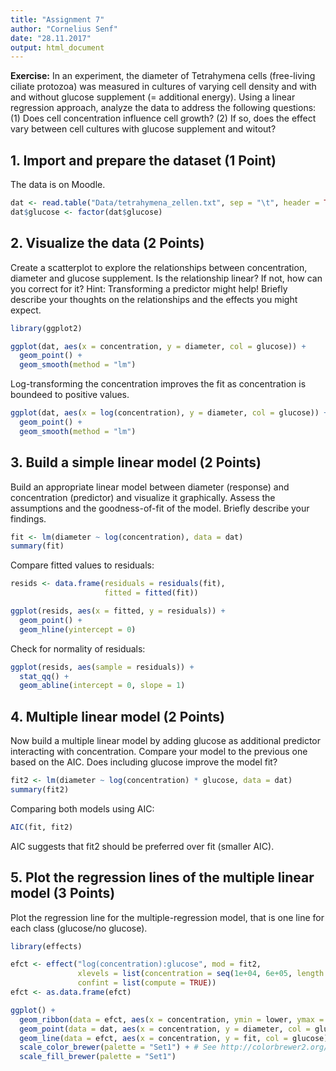 ```yaml
---
title: "Assignment 7"
author: "Cornelius Senf"
date: "28.11.2017"
output: html_document
---
```


**Exercise:** In an experiment, the diameter of Tetrahymena cells (free-living ciliate protozoa) was measured in cultures of varying cell density and with and without glucose supplement (= additional energy). Using a linear regression approach, analyze the data to address the following questions: (1) Does cell concentration influence cell growth? (2) If so, does the effect vary between cell cultures with glucose supplement and witout?

## 1. Import and prepare the dataset (1 Point)

The data is on Moodle.

```r
dat <- read.table("Data/tetrahymena_zellen.txt", sep = "\t", header = TRUE)
dat$glucose <- factor(dat$glucose)
```

## 2. Visualize the data (2 Points)

Create a scatterplot to explore the relationships between concentration, diameter and glucose supplement. Is the relationship linear? If not, how can you correct for it? Hint: Transforming a predictor might help! Briefly describe your thoughts on the relationships and the effects you might expect.

```r
library(ggplot2)

ggplot(dat, aes(x = concentration, y = diameter, col = glucose)) +
  geom_point() +
  geom_smooth(method = "lm")
```

Log-transforming the concentration improves the fit as concentration is boundeed to positive values.

```r
ggplot(dat, aes(x = log(concentration), y = diameter, col = glucose)) +
  geom_point() +
  geom_smooth(method = "lm")
```

## 3. Build a simple linear model (2 Points)

Build an appropriate linear model between diameter (response) and concentration (predictor) and visualize it graphically. Assess the assumptions and the goodness-of-fit of the model. Briefly describe your findings.

```r
fit <- lm(diameter ~ log(concentration), data = dat)
summary(fit)
```

Compare fitted values to residuals:

```r
resids <- data.frame(residuals = residuals(fit),
                     fitted = fitted(fit))

ggplot(resids, aes(x = fitted, y = residuals)) +
  geom_point() +
  geom_hline(yintercept = 0)
```

Check for normality of residuals:

```r
ggplot(resids, aes(sample = residuals)) +
  stat_qq() +
  geom_abline(intercept = 0, slope = 1)
```


## 4. Multiple linear model (2 Points)

Now build a multiple linear model by adding glucose as additional predictor interacting with concentration. Compare your model to the previous one based on the AIC. Does including glucose improve the model fit?

```r
fit2 <- lm(diameter ~ log(concentration) * glucose, data = dat)
summary(fit2)
```

Comparing both models using AIC:

```r
AIC(fit, fit2)
```

AIC suggests that fit2 should be preferred over fit (smaller AIC).

## 5. Plot the regression lines of the multiple linear model (3 Points)

Plot the regression line for the multiple-regression model, that is one line for each class (glucose/no glucose).

```r
library(effects)

efct <- effect("log(concentration):glucose", mod = fit2, 
               xlevels = list(concentration = seq(1e+04, 6e+05, length.out = 100)),
               confint = list(compute = TRUE))
efct <- as.data.frame(efct)

ggplot() +
  geom_ribbon(data = efct, aes(x = concentration, ymin = lower, ymax = upper, fill = glucose), alpha = 0.2) +
  geom_point(data = dat, aes(x = concentration, y = diameter, col = glucose)) +
  geom_line(data = efct, aes(x = concentration, y = fit, col = glucose)) +
  scale_color_brewer(palette = "Set1") + # See http://colorbrewer2.org/ for hints on nice color-schemes!
  scale_fill_brewer(palette = "Set1")
```


